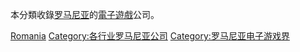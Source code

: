 本分類收錄[[罗马尼亚|罗马尼亚]]的[[電子遊戲|電子遊戲]]公司。

[[Category:各地電子遊戲公司|Romania]]
[[Category:各行业罗马尼亚公司|Category:各行业罗马尼亚公司]]
[[Category:罗马尼亚电子游戏界|Category:罗马尼亚电子游戏界]]